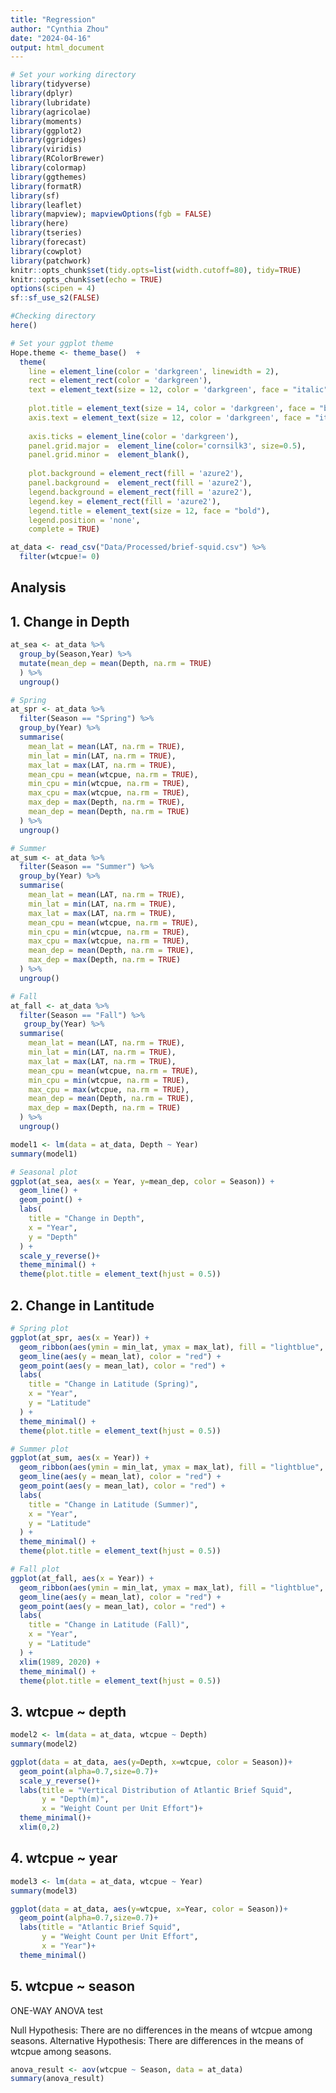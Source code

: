 ```yaml
---
title: "Regression"
author: "Cynthia Zhou"
date: "2024-04-16"
output: html_document
---
```


```r
# Set your working directory
library(tidyverse)
library(dplyr)
library(lubridate)
library(agricolae)
library(moments)
library(ggplot2)
library(ggridges)
library(viridis)
library(RColorBrewer)
library(colormap)
library(ggthemes)
library(formatR)
library(sf)
library(leaflet)
library(mapview); mapviewOptions(fgb = FALSE)
library(here)
library(tseries)
library(forecast)
library(cowplot)
library(patchwork)
knitr::opts_chunk$set(tidy.opts=list(width.cutoff=80), tidy=TRUE)
knitr::opts_chunk$set(echo = TRUE)
options(scipen = 4)
sf::sf_use_s2(FALSE)

#Checking directory
here()

# Set your ggplot theme
Hope.theme <- theme_base()  + 
  theme(
    line = element_line(color = 'darkgreen', linewidth = 2),
    rect = element_rect(color = 'darkgreen'),
    text = element_text(size = 12, color = 'darkgreen', face = "italic"),
    
    plot.title = element_text(size = 14, color = 'darkgreen', face = "bold", margin=margin(b=8)),
    axis.text = element_text(size = 12, color = 'darkgreen', face = "italic"),
    
    axis.ticks = element_line(color = 'darkgreen'),
    panel.grid.major =  element_line(color='cornsilk3', size=0.5),
    panel.grid.minor =  element_blank(),
    
    plot.background = element_rect(fill = 'azure2'),
    panel.background =  element_rect(fill = 'azure2'),
    legend.background = element_rect(fill = 'azure2'),
    legend.key = element_rect(fill = 'azure2'),
    legend.title = element_text(size = 12, face = "bold"),
    legend.position = 'none',
    complete = TRUE)
```

```r
at_data <- read_csv("Data/Processed/brief-squid.csv") %>% 
  filter(wtcpue!= 0) 
```

## Analysis

## 1. Change in Depth
```r
at_sea <- at_data %>%
  group_by(Season,Year) %>%
  mutate(mean_dep = mean(Depth, na.rm = TRUE)
  ) %>%
  ungroup()

# Spring
at_spr <- at_data %>%
  filter(Season == "Spring") %>%
  group_by(Year) %>%
  summarise(
    mean_lat = mean(LAT, na.rm = TRUE),
    min_lat = min(LAT, na.rm = TRUE),
    max_lat = max(LAT, na.rm = TRUE),
    mean_cpu = mean(wtcpue, na.rm = TRUE),
    min_cpu = min(wtcpue, na.rm = TRUE),
    max_cpu = max(wtcpue, na.rm = TRUE),
    max_dep = max(Depth, na.rm = TRUE),
    mean_dep = mean(Depth, na.rm = TRUE)
  ) %>%
  ungroup()

# Summer
at_sum <- at_data %>% 
  filter(Season == "Summer") %>%
  group_by(Year) %>%
  summarise(
    mean_lat = mean(LAT, na.rm = TRUE),
    min_lat = min(LAT, na.rm = TRUE),
    max_lat = max(LAT, na.rm = TRUE),
    mean_cpu = mean(wtcpue, na.rm = TRUE),
    min_cpu = min(wtcpue, na.rm = TRUE),
    max_cpu = max(wtcpue, na.rm = TRUE),
    mean_dep = mean(Depth, na.rm = TRUE),
    max_dep = max(Depth, na.rm = TRUE)
  ) %>%
  ungroup()

# Fall
at_fall <- at_data %>% 
  filter(Season == "Fall") %>% 
   group_by(Year) %>%
  summarise(
    mean_lat = mean(LAT, na.rm = TRUE),
    min_lat = min(LAT, na.rm = TRUE),
    max_lat = max(LAT, na.rm = TRUE),
    mean_cpu = mean(wtcpue, na.rm = TRUE),
    min_cpu = min(wtcpue, na.rm = TRUE),
    max_cpu = max(wtcpue, na.rm = TRUE),
    mean_dep = mean(Depth, na.rm = TRUE),
    max_dep = max(Depth, na.rm = TRUE)
  ) %>%
  ungroup()
```

```r
model1 <- lm(data = at_data, Depth ~ Year)
summary(model1)

# Seasonal plot
ggplot(at_sea, aes(x = Year, y=mean_dep, color = Season)) +
  geom_line() +
  geom_point() +
  labs(
    title = "Change in Depth",
    x = "Year",
    y = "Depth"
  ) +
  scale_y_reverse()+
  theme_minimal() +
  theme(plot.title = element_text(hjust = 0.5))

```
## 2. Change in Lantitude
```r
# Spring plot
ggplot(at_spr, aes(x = Year)) +
  geom_ribbon(aes(ymin = min_lat, ymax = max_lat), fill = "lightblue", alpha = 0.5) +
  geom_line(aes(y = mean_lat), color = "red") +
  geom_point(aes(y = mean_lat), color = "red") +
  labs(
    title = "Change in Latitude (Spring)",
    x = "Year",
    y = "Latitude"
  ) +
  theme_minimal() +
  theme(plot.title = element_text(hjust = 0.5))

# Summer plot
ggplot(at_sum, aes(x = Year)) +
  geom_ribbon(aes(ymin = min_lat, ymax = max_lat), fill = "lightblue", alpha = 0.5) +
  geom_line(aes(y = mean_lat), color = "red") +
  geom_point(aes(y = mean_lat), color = "red") +
  labs(
    title = "Change in Latitude (Summer)",
    x = "Year",
    y = "Latitude"
  ) +
  theme_minimal() +
  theme(plot.title = element_text(hjust = 0.5))

# Fall plot
ggplot(at_fall, aes(x = Year)) +
  geom_ribbon(aes(ymin = min_lat, ymax = max_lat), fill = "lightblue", alpha = 0.5) +
  geom_line(aes(y = mean_lat), color = "red") +
  geom_point(aes(y = mean_lat), color = "red") +
  labs(
    title = "Change in Latitude (Fall)",
    x = "Year",
    y = "Latitude"
  ) +
  xlim(1989, 2020) +
  theme_minimal() +
  theme(plot.title = element_text(hjust = 0.5))

```
## 3. wtcpue ~ depth
```r
model2 <- lm(data = at_data, wtcpue ~ Depth)
summary(model2)

ggplot(data = at_data, aes(y=Depth, x=wtcpue, color = Season))+
  geom_point(alpha=0.7,size=0.7)+
  scale_y_reverse()+
  labs(title = "Vertical Distribution of Atlantic Brief Squid",
       y = "Depth(m)",
       x = "Weight Count per Unit Effort")+
  theme_minimal()+
  xlim(0,2)

```

## 4. wtcpue ~ year
```r
model3 <- lm(data = at_data, wtcpue ~ Year)
summary(model3)

ggplot(data = at_data, aes(y=wtcpue, x=Year, color = Season))+
  geom_point(alpha=0.7,size=0.7)+
  labs(title = "Atlantic Brief Squid",
       y = "Weight Count per Unit Effort",
       x = "Year")+
  theme_minimal()
```
## 5. wtcpue ~ season

ONE-WAY ANOVA test

Null Hypothesis: There are no differences in the means of wtcpue among seasons.
Alternative Hypothesis: There are differences in the means of wtcpue among seasons.

```r
anova_result <- aov(wtcpue ~ Season, data = at_data)
summary(anova_result)
```


